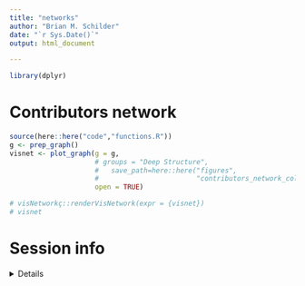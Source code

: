 ```yaml
---
title: "networks"
author: "Brian M. Schilder"
date: "`r Sys.Date()`"
output: html_document

---
```


```r
library(dplyr)

```

# Contributors network

```r
source(here::here("code","functions.R"))
g <- prep_graph()
visnet <- plot_graph(g = g,  
                     # groups = "Deep Structure",
                     #   save_path=here::here("figures",
                     #                        "contributors_network_collapsed.html"),
                     open = TRUE)

# visNetworkç::renderVisNetwork(expr = {visnet})
# visnet

```


# Session info
<details>
```r
utils::sessionInfo()
```
</details>